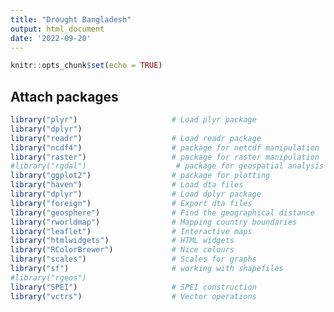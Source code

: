 ```yaml
---
title: "Drought Bangladesh"
output: html_document
date: '2022-09-20'
---
```


```r
knitr::opts_chunk$set(echo = TRUE)
```

## Attach packages

```r
library("plyr")                     # Load plyr package
library("dplyr")
library("readr")                    # Load readr package
library("ncdf4")                    # package for netcdf manipulation
library("raster")                   # package for raster manipulation
#library("rgdal")                    # package for geospatial analysis
library("ggplot2")                  # package for plotting
library("haven")                    # Load dta files
library("dplyr")                    # Load dplyr package
library("foreign")                  # Export dta files
library("geosphere")                # Find the geographical distance 
library("rworldmap")                # Mapping country boundaries                  
library("leaflet")                  # Interactive maps
library("htmlwidgets")              # HTML widgets
library("RColorBrewer")             # Nice colours
library("scales")                   # Scales for graphs
library("sf")                       # working with shapefiles
#library("rgeos")
library("SPEI")                     # SPEI construction
library("vctrs")                    # Vector operations
```



